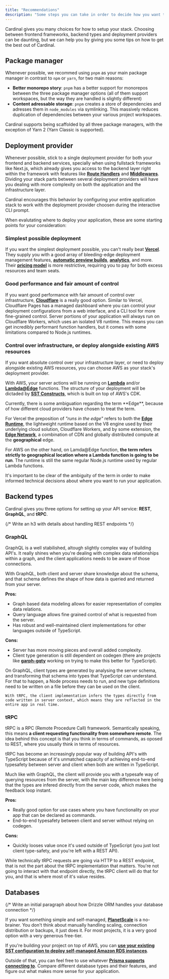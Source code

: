 ```yaml
---
title: "Recommendations"
description: "Some steps you can take in order to decide how you want to setup your stack."
---
```




Cardinal gives you many choices for how to setup your stack. Choosing between frontend frameworks, backend types and deployment providers can be daunting, but we can help you by giving you some tips on how to get the best out of Cardinal.

## Package manager

Whenever possible, we recommed using `pnpm` as your main package manager in contrast to `npm` or `yarn`, for two main reasons:

- **Better monorepo story**: `pnpm` has a better support for monorepos between the three package manager options (all of them support workspaces, but the way they are handled is slightly different)
- **Content adressable storage**: `pnpm` creates a store of dependencies and adresses them in `node_modules` via symlinking. This massively reduces duplication of dependencies between your various project workspaces.

Cardinal supports being scaffolded by all three package managers, with the exception of Yarn 2 (Yarn Classic is supported).

## Deployment provider

Whenever possible, stick to a single deployment provider for both your frontend and backend services, specially when using fullstack frameworks like Next.js, which already gives you access to the backend layer right within the framework with features like **[Route Handlers](https://nextjs.org/docs/app/building-your-application/routing/router-handlers)** and **[Middlewares](https://nextjs.org/docs/app/building-your-application/routing/middleware)**. Dividing your stack parts between several deployment providers will have you dealing with more complexity on both the application and the infrastructure layer.

Cardinal encourages this behavior by configuring your entire application stack to work with the deployment provider choosen during the interactive CLI prompt.

When evalutating where to deploy your application, these are some starting points for your consideration:

### Simplest possible deployment

If you want the simplest deployment possible, you can't really beat **[Vercel](https://vercel.com/)**. They supply you with a good array of bleeding-edge deployment management features, **[automatic preview builds](https://vercel.com/features/previews)**, **[analytics](https://vercel.com/analytics)**, and more. Their **[pricing model](https://vercel.com/pricing)** is more restrictive, requiring you to pay for both excess resources and team seats.

### Good performance and fair amount of control

If you want good performance with fair amount of control over infrastructure, **[Cloudflare](https://developers.cloudflare.com/)** is a really good option. Similar to Vercel, Cloudflare Pages has a managed dashboard where you can control your deployment configurations from a web interface, and a CLI tool for more fine-grained control. Server portions of your application will always run on Cloudflare Workers, which uses an isolated V8 runtime. This means you can get incredibly performant function handlers, but it comes with some limitations compared to Node.js runtimes.

### Control over infrastructure, or deploy alongside existing AWS resources

If you want absolute control over your infrastructure layer, or need to deploy alongside existing AWS resources, you can choose AWS as your stack's deployment provider.

With AWS, your server actions will be running on **[Lambda](https://aws.amazon.com/lambda/)** and/or **[Lambda@Edge](https://aws.amazon.com/lambda/edge/)** functions. The structure of your deployment will be dictaded by **[SST Constructs](https://docs.sst.dev/constructs)**, which is built on top of AWS's CDK.

<Detail type="note">
  Currently, there is some ambiguation regarding the term **Edge**, because of how different cloud providers have chosen to treat the term.

For Vercel the preposition of _"runs in the edge"_ refers to both the **[Edge Runtime](https://vercel.com/docs/concepts/functions/edge-functions/edge-runtime)**, the lightweight runtime based on the V8 engine used by their underlying cloud solution, Cloudflare Workers, and by some extension, the **[Edge Network](https://vercel.com/docs/concepts/edge-network/overview)**, a combination of CDN and globally distributed compute at the **geographical** edge.

For AWS on the other hand, on Lamda@Edge function, **the term refers strictly to geographical location where a Lambda function is going to be run**. The runtime is still the same regular Node.js runtime used by regular Lambda functions.

It's important to be clear of the ambiguity of the term in order to make informed technical decisions about where you want to run your application.

</Detail>

## Backend types

Cardinal gives you three options for setting up your API service: **REST**, **GraphQL**, and **tRPC**.

{/* Write an h3 with details about handling REST endpoints */}

### GraphQL

GraphQL is a well stabilished, altough slightly complex way of building API's. It really shines when you're dealing with complex data relationships within a graph, and the client applications needs to be aware of those connections.

With GraphQL, both client and server share knowledge about the schema, and that schema defines the shape of how data is queried and returned from your server.

**Pros:**

- Graph based data modeling allows for easier representation of complex data relations.
- Query language allows fine grained control of what is requested from the server.
- Has robust and well-maintained client implementations for other languages outside of TypeScript.

**Cons:**

- Server has more moving pieces and overall added complexity.
- Client type generation is still dependent on codegen (there are projects like **[garph-gqty](https://github.com/stepci/garph-gqty)** working on trying to make this better for TypeScript).

<DeepDive client:load title="How does type generation differ between GraphQL and tRPC?">
    On GraphQL, client types are generated by analysing the server schema, and transforming that schema into types that TypeScript can understand. For that to happen, a Node process needs to run, and new type definitions need to be written on a file before they can be used on the client.

    With tRPC, the client implementation infers the types directly from code written in server context, which means they are reflected in the entire app in real time.

</DeepDive>

### tRPC

tRPC is a RPC (Remote Procedure Call) framework. Semantically speaking, this means **a client requesting functionality from somewhere remote**. The idea behind this concept is that you think in terms of commands, as oposed to REST, where you usually think in terms of resources.

tRPC has become an increasingly popular way of building API's with TypeScript because of it's unmatched capacity of achieving end-to-end typesafety between server and client when both are written in TypeScript.

Much like with GraphQL, the client will provide you with a typesafe way of querying resources from the server, with the main key difference here being that the types are infered directly from the server code, which makes the feedback loop instant.

**Pros:**

- Really good option for use cases where you have functionality on your app that can be declared as commands.
- End-to-end typesafety between client and server without relying on codegen.

**Cons:**

- Quickly looses value once it's used outside of TypeScript (you just lost client type-safety, and you're left with a REST API).

<Detail type="note">
  While technically tRPC requests are going via HTTP to a REST endpoint, that is
  not the part about the tRPC implementation that matters. You're not going to
  interact with that endpoint directly, the tRPC client will do that for you,
  and that is where most of it's value resides.
</Detail>

## Databases

{/* Write an initial paragraph about how Drizzle ORM handles your database connection */}

If you want something simple and self-managed, **[PlanetScale](https://planetscale.com/)** is a no-brainer. You don't think about manually handling scaling, connection distribution or backups, it just does it. For most projects, it is a very good option with a very generous free-tier.

If you're building your project on top of AWS, you can **[use your existing SST configuration to deploy self-managed Amazon RDS instances]()**.

Outside of that, you can feel free to use whatever **[Prisma supports connecting to]()**. Compare different database types and their features, and figure out what makes more sense for your application.
